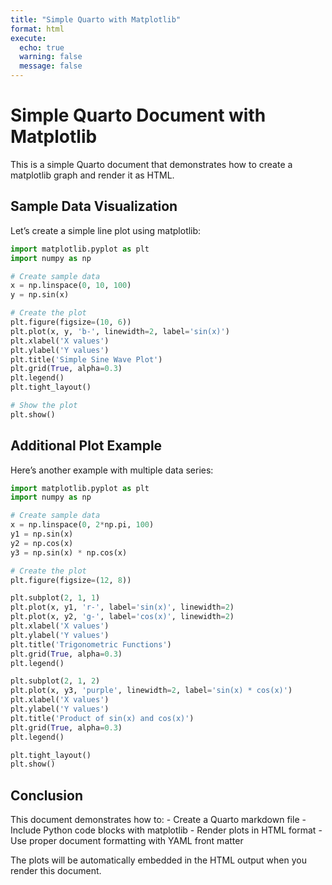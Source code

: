 ```yaml
---
title: "Simple Quarto with Matplotlib"
format: html
execute:
  echo: true
  warning: false
  message: false
---
```


# Simple Quarto Document with Matplotlib

This is a simple Quarto document that demonstrates how to create a matplotlib graph and render it as HTML.

## Sample Data Visualization

Let's create a simple line plot using matplotlib:

```python
import matplotlib.pyplot as plt
import numpy as np

# Create sample data
x = np.linspace(0, 10, 100)
y = np.sin(x)

# Create the plot
plt.figure(figsize=(10, 6))
plt.plot(x, y, 'b-', linewidth=2, label='sin(x)')
plt.xlabel('X values')
plt.ylabel('Y values')
plt.title('Simple Sine Wave Plot')
plt.grid(True, alpha=0.3)
plt.legend()
plt.tight_layout()

# Show the plot
plt.show()
```

## Additional Plot Example

Here's another example with multiple data series:

```python
import matplotlib.pyplot as plt
import numpy as np

# Create sample data
x = np.linspace(0, 2*np.pi, 100)
y1 = np.sin(x)
y2 = np.cos(x)
y3 = np.sin(x) * np.cos(x)

# Create the plot
plt.figure(figsize=(12, 8))

plt.subplot(2, 1, 1)
plt.plot(x, y1, 'r-', label='sin(x)', linewidth=2)
plt.plot(x, y2, 'g-', label='cos(x)', linewidth=2)
plt.xlabel('X values')
plt.ylabel('Y values')
plt.title('Trigonometric Functions')
plt.grid(True, alpha=0.3)
plt.legend()

plt.subplot(2, 1, 2)
plt.plot(x, y3, 'purple', linewidth=2, label='sin(x) * cos(x)')
plt.xlabel('X values')
plt.ylabel('Y values')
plt.title('Product of sin(x) and cos(x)')
plt.grid(True, alpha=0.3)
plt.legend()

plt.tight_layout()
plt.show()
```

## Conclusion

This document demonstrates how to:
- Create a Quarto markdown file
- Include Python code blocks with matplotlib
- Render plots in HTML format
- Use proper document formatting with YAML front matter

The plots will be automatically embedded in the HTML output when you render this document.
